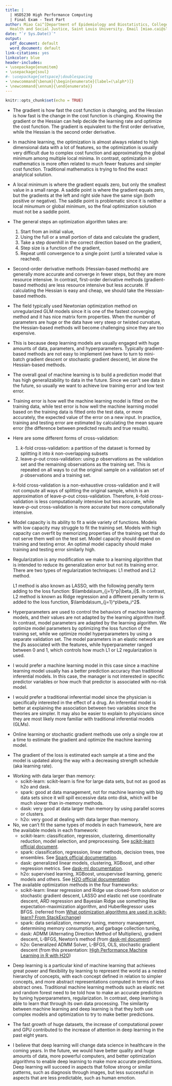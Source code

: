 ```yaml
---
title: |
  | HSD5230 High Performance Computing
  | Final Exam - Text Part
author: Miao Cai^[Department of Epidemiology and Biostatistics, College for Public
  Health and Social Justice, Saint Louis University. Email [miao.cai@slu.edu](mailto:miao.cai@slu.edu)]
date: "`r Sys.Date()`"
output:
  pdf_document: default
  word_document: default
link-citations: yes
linkcolor: blue
header-includes:
- \usepackage{enumitem}
- \usepackage{soul}
#- \usepackage{setspace}\doublespacing
- \newcommand{\benum}{\begin{enumerate}[label=(\alph*)]}
- \newcommand{\ennum}{\end{enumerate}}
---
```


```r
knitr::opts_chunk$set(echo = TRUE)
```


**
\fbox{\begin{minipage}{\linewidth}
1. The gradient, the Hessian, and optimization: Discuss the gradient and the Hessian as they apply to optimization in machine learning. Be sure to address (at least) the following points in your discussion. Your answer should be at least a few paragraphs long, if not longer. If you use a source to support your answer, cite it.
\benum
\item Define the gradient and the Hessian in your own words, as they apply to optimization in machine learning. How does this relate to first and second order derivatives?
\item How does optimization in machine learning differ from classic function optimization in mathematics?
\item What is a local minimum versus a global minimum? What is a saddle point? Why are these problematic in ML optimization?
\item Summarize the general steps an optimization algorithm takes (Usually the computer does this for you, so you don’t code these steps)
\item What are the tradeoffs in using gradient based optimization methods versus Hessian based methods?
\item Why has the field typically used Newtonian (2nd order derivative) optimization on unregularized GLM models? Under what specific circumstance do these second order methods become challenging to implement in practice? Why?
\item Why do we tend to use first order methods like SGD or RMSProp in deep learning?
\ennum
\end{minipage}}
**

- The gradient is how fast the cost function is changing, and the Hessian is how fast is the change in the cost function is changing. Knowing the gradient or the Hessian can help decide the learning rate and optimize the cost function. The gradient is equivalent to the first order derivative, while the Hessian is the second order derivative.

- In machine learning, the optimization is almost always related to high dimensional data with a lot of features, so the optimization is usually very difficult due to  complex cost function and approximating the global minimum among multiple local minima. In contrast, optimization in mathematics is more often related to much fewer features and simpler cost function. Traditional mathematics is trying to find the exact analytical solution.

- A local minimum is where the gradient equals zero, but only the smallest value in a small range. A saddle point is where the gradient equals zero, but the gradients at the left and right side have the same sign (both positive or negative). The saddle point is problematic since it is neither a local minumum or global minimum, so the final optimization solution must not be a saddle point.

- The general steps an optimization algorithm takes are:
  
  1. Start from an initial value,
  2. Using the full or a small portion of data and calculate the gradient,
  3. Take a step downhill in the correct direction based on the gradient,
  4. Step size is a function of the gradient,
  4. Repeat until convergence to a single point (until a tolerated value is reached).

- Second-order derivative methods (Hessian-based methods) are generally more accurate and converge in fewer steps, but they are more resource intensive. In contrast, first-order derivative methods (gradient-based methods) are less resource intensive but less accurate. If calculating the Hessian is easy and cheap, we should take the Hessian-based methods.

- The field typically used Newtonian optimization method on unregularized GLM models since it is one of the fastest converging method and it has nice matrix form properties. When the number of parameters are huge or the data have very steep or twisted curvature, the Hessian-based methods will become challenging since they are too expensive.

- This is because deep learning models are usually engaged with huge amounts of data, parameters, and hyperparameters. Typically gradient-based methods are not easy to implement (we have to turn to mini-batch gradient descent or stochastic gradient descent), let alone the Hessian-based methods.







\vspace{18pt}
**
\fbox{\begin{minipage}{\linewidth}
2. Machine learning versus inferential methods (like GLMs): Write a multiple paragraph discussion about ML versus inferential model like GLMs. Address all the points listed below:
\benum
\item What is the overall goal of a machine learning prediction model?
\item Discuss the concept of training error versus generalization error, and how these two types of error are estimated in practice.
\item What different forms of cross validation can be implemented? Name a few different schemes for cross validation. Discuss their strengths and weaknesses.
\item Define model capacity. Is more capacity always better? Why or why not? How much capacity is optimal?
\item Define regularization – what are different ways we can regularize models in machine learning?
\item What is the difference between hyperparameters and model parameters? How do we optimize model parameters? How do we optimize model hyperparameters? If we implement an elastic net regression, what are the model parameters, and what are the model hyper parameters?
\item A clinic manager would like you to create a patient-no show risk model. The goal is to use the no-show risk to schedule extra patients...if a patient is at a high risk to no-show, we will book extra appointments that day, assuming some patients will no-show for their appointment. Should you use a machine learning approach here, or should you use classic inferential models like a GLM? Why? Justify your response.
\item A physician would like to understand whether drug A or drug B is more effective at controlling blood pressure. We have some data from last year where some patients were exposed to drug A, and some patients were exposed to drug B. Should you implement a machine learning approach to predict blood pressure here (like a GBM), or should you implement inferential models like GLM? Why? Justify your response.
\ennum
\end{minipage}}
**

- The overall goal of machine learning is to build a prediction model that has high generalizability to data in the future. Since we can't see data in the future, so usually we want to achieve low training error and low test error.

- Training error is how well the machine learning model is fitted on the training data, while test error is how well the machine learning model based on the training data is fitted onto the test data, or more accurately, the expected value of the error on a new input. In practice, training and testing error are estimated by calculating the mean square error (the difference between predicted results and true results).

- Here are some different forms of cross-validation:

  1. $k$-fold cross-validation: a partition of the dataset is formed by splitting it into $k$ non-overlapping subsets
  2. leave-$p$-out cross-validation: using $p$ observations as the validation set and the remaining observations as the training set. This is repeated on all ways to cut the original sample on a validation set of $p$ observations and a training set.

  $k$-fold cross-validation is a non-exhaustive cross-validation and it will not compute all ways of splitting the original sample, which is an approximation of leave-$p$-out cross-validation. Therefore, $k$-fold cross-validation is less computationally intensive but less accurate, while leave-$p$-out cross-validation is more accurate but more computationally intensive.
  
- Model capacity is its ability to fit a wide variety of functions. Models with low capacity may struggle to fit the training set. Models with high capacity can overfit by memorizing properties of the training set that do not serve them well on the test set. Model capacity should depend on training and testing error. An optimal model capacity should make training and testing error similarly high.

- Regularization is any modification we make to a
learning algorithm that is intended to reduce its generalization error but not its
training error. There are two types of regularization techniques: L1 method and L2 method. 

  L1 method is also known as LASSO, with the following penalty term adding to the loss function: $\lambda\sum_{j=1}^p|\beta_i|$. In contrast, L2 method is known as Ridge regression and a different penalty term is added to the loss function, $\lambda\sum_{j=1}^p\beta_i^2$.


- Hyperparameters are used to control the behaviors of machine learning models, and their values are not adapted by the learning algorithm itself. In contrast, model parameters are adapted by the learning algorithm. We optimize model parameters by optimizing the loss function of the training set, while we optimize model hyperparameters by using a separate validation set. The model parameters in an elastic network are the $\beta$s associated with the features, while hyperparameter ranged between 0 and 1, which controls how much L1 or L2 regularization is used.

- I would prefer a machine learning model in this case since a machine learning model usually has a better prediction accuracy than traditional inferential models. In this case, the manager is not  interested in specific predictor variables or how much that predictor is associated with no-risk model.

- I would prefer a traditional inferential model since the physician is specifically interested in the effect of a drug. An inferential model is better at explaining the association between two variables since the theories are simpler. It may also be easier to explain to physicians since they are most likely more familiar with traditional inferential models (GLMs).










\vspace{18pt}
**
\fbox{\begin{minipage}{\linewidth}
3. Online learning/SGD
\benum
\item What is online learning?
\item How does implementing online learning in sk-learn allow us to fit models on
data that is larger than memory
\ennum
\end{minipage}}
**

- Online learning or stochastic gradient methods use only a single row at a time to estimate the gradient and optimize the machine learning model. 

- The gradient of the loss is estimated each sample at a time and the model is updated along the way with a decreasing strength schedule (aka learning rate).






\vspace{18pt}
**
\fbox{\begin{minipage}{\linewidth}
4. Scikit-learn, Spark, Dask, and h2o: Based on your readings and experience in this class
thus far, what do you think the strengths and weaknesses are of using these frameworks for data management and machine learning?
\benum
\item For each technology, address its capabilities for working with data larger than memory, as well as if it can fit models in parallel (using multiple cores or clusters).
\item Compare and contrast the available models for each framework. Can you fit all the same types of models in each framework?
\item Compare and contrast the available optimization methods in each framework.
\ennum
\end{minipage}}
**

- Working with data larger than memory:
  + scikit-learn: scikit-learn is fine for large data sets, but not as good as h2o and dask.
  + spark: good at data management, not for machine learning with big data sets since it will spill excessive data onto disk, which will be much slower than in-memory methods.
  + dask: very good at data larger than memory by using parallel scores or clusters.
  + h2o: very good at dealing with data larger than memory.

- No, we can't fit the same types of models in each framework, here are the available models in each framework:
  + scikit-learn: classification, regression, clustering, dimentionality reduction, model selection, and preprocessing. See [scikit-learn official document](https://scikit-learn.org/stable/).
  + spark: classification, regression, linear methods, decision trees, tree ensembles. See [Spark official documentation](https://spark.apache.org/docs/2.3.0/ml-classification-regression.html).
  + dask: generalized linear models, clustering, XGBoost, and other regression metrics. See [dask-ml documentation](https://ml.dask.org/).
  + h2o: supervised learning, XGBoost, unsupervised learning, generic models and others. See [H2O official documentation](http://docs.h2o.ai/h2o/latest-stable/h2o-docs/data-science.html#)


- The available optimization methods in the four frameworks:
  + scikit-learn: linear regression and Ridge use closed-form solution or stochastic gradient descent, LASSO and elastic net use coordinate descent, ARD regression and Bayesian Ridge use something like expectation-maximization algorithm, and HuberRegressor uses BFGS. (referred from [What optimization algorithms are used in scikit-learn? From StackExchange](https://datascience.stackexchange.com/questions/24907/what-optimization-algorithms-are-used-in-scikit-learn))
  + spark: data serialization, memory tuning, memory management, determining memory consumption, and garbage collection tuning,
  + dask: ADMM (Alternating Direction Method of Multipliers), gradient descent, L-BFGS, Newton's method (from [dask-ml document](https://ml.dask.org/glm.html#algorithms))
  + h2o: Generalized ADMM Solver, L-BFGS, OLS, stochastic gradient descent (from this presentation: [High Performance Machine Learning in R with H2O](https://www.stat.berkeley.edu/~ledell/docs/h2o_hpccon_oct2015.pdf))








\vspace{18pt}
**
\fbox{\begin{minipage}{\linewidth}
5. Deep learning: Write a few paragraphs discussing deep learning that address the points below.
\benum
\item How does deep learning generally differ from other types of machine learning, like Elastic net, random forest, or GBM? How is it similar?
\item Why has deep learning received so much attention in the past 8 years? What conditions in data science have contributed to this focus on deep learning?
\item Do you think deep learning will reshape data science in healthcare in the
coming years? Why or why not? What tasks will deep learning succeed or fail at?
\ennum
\end{minipage}}
**

- Deep learning is a particular kind of machine learning that achieves great power and flexibility by learning to represent the world as a nested hierarchy of concepts, with each concept defined in relation to simpler concepts, and more abstract representations computed in terms of less abstract ones. Traditional machine learning methods such as elastic net and random forest need to be told how to make an accurate prediction by tuning hyperparameters, regularization. In contrast, deep learning is able to learn that through its own data processing. The similarity between machine learning and deep learning is that they both use complex models and optimization to try to make better predictions.

- The fast growth of huge datasets, the increase of computational power and GPU contributed to the increase of attention in deep learning in the past eight years. 

- I believe that deep learning will change data science in healthcare in the coming years. In the future, we would have better quality and huge amounts of data, more powerful computers, and better optimization algorithms to enable deep learning to make more accurate predictions. Deep learning will succeed in aspects that follow strong or similar patterns, such as diagnosis through images, but less successful in aspects that are less predictable, such as human emotion.
